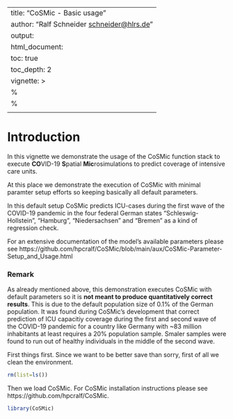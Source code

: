 <!--
%%%%%%%%%%%%%%%%%%%%%%%%%%%%%%%%%%%%%%%%%%%%%%%%%%%%%%%%%%%%%%%%%%%%%%%%%%%%%%%%
%%%%%%%%%%%%%%%%%%%%%%%%%%%%%%%%%%%%%%%%%%%%%%%%%%%%%%%%%%%%%%%%%%%%%%%%%%%%%%%%
%%      ___      __         _      
%%     / __\___ / _\  /\/\ (_) ___ 
%%    / /  / _ \\ \  /    \| |/ __|
%%   / /__| (_) |\ \/ /\/\ \ | (__ 
%%   \____/\___/\__/\/    \/_|\___|
%%
%%  COVID-19 Spatial Microsimulation  %%%%%%%%%%%%%%%%%%%%%%%%%%%%%%%%%%%%%%%%%%
%%%%%%%%%%%%%%%%%%%%%%%%%%%%%%%%%%%%%%%%%%%%%%%%%%%%%%%%%%%%%%%%%%%%%%%%%%%%%%%%
%%
%% Authors:      Christian Dudel
%%               Matthias Rosenbaum-Feldbruegge
%%               Sebastian Kluesener
%%               Ralf Schneider
%%
%% Contact:      dudel@demogr.mpg.de
%%               sebastian.kluesener@bib.bund.de
%%
%%==============================================================================
%%
%% Copyright (C) 2021 Federal Institute for Population Research (BIB),
%%                    The Max Planck Institute for Demographic Research (MPIDR),
%%                    High Performance Computing Center Stuttgart (HLRS)
%% 
%% This program is free software: you can redistribute it and/or modify
%% it under the terms of the GNU General Public License as published by
%% the Free Software Foundation, either version 3 of the License, or
%% (at your option) any later version.
%% 
%% This program is distributed in the hope that it will be useful,
%% but WITHOUT ANY WARRANTY; without even the implied warranty of
%% MERCHANTABILITY or FITNESS FOR A PARTICULAR PURPOSE.  See the
%% GNU General Public License for more details.
%% 
%% You should have received a copy of the GNU General Public License
%% along with this program.  If not, see <http://www.gnu.org/licenses/>.
%%==============================================================================
-->
---
title: "CoSMic - Basic usage"
author: "Ralf Schneider <schneider@hlrs.de>"
output:
  html_document:
    toc: true
    toc_depth: 2
vignette: >
  %\VignetteIndexEntry{CoSMic - Basic usage}
  %\VignetteEngine{knitr::rmarkdown}
  \usepackage[utf8]{inputenc}
---

# Introduction
In this vignette we demonstrate the usage of the CoSMic function stack to execute
**CO**VID-19 **S**patial **Mic**rosimulations to predict coverage of intensive care units.

At this place we demonstrate the execution of CoSMic with minimal paramter setup efforts
so keeping basically all default parameters.

In this default setup CoSMic predicts ICU-cases during the first wave of the COVID-19 pandemic
in the four federal German states "Schleswig-Hollstein", "Hamburg", "Niedersachsen" and "Bremen"
as a kind of regression check.

For an extensive documentation of the model's available parameters please see
https://github.com/hpcralf/CoSMic/blob/main/aux/CoSMic-Parameter-Setup_and_Usage.html

### Remark
As already mentioned above, this demonstration executes CoSMic with default parameters so it is **not
meant to produce quantitatively correct results**. This is due to the default population size of 0.1%
of the German population. It was  found during CoSMic's development that correct prediction of ICU
capacitiy coverage during the first and second wave of the  COVID-19 pandemic for a country like
Germany with ~83 million inhabitants at least requires a 20% population sample. Smaler samples were
found  to run out of healthy individuals in the middle of the second wave. 

First things first. Since we want to be better save than sorry, first of all  we clean the environment.
```r
rm(list=ls())
```

Then we load CoSMic. For CoSMic installation instructions please see https://github.com/hpcralf/CoSMic.
```r
library(CoSMic)
```